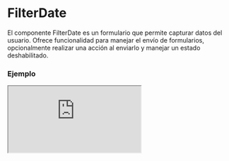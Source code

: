 # FilterDate

El componente FilterDate es un formulario que permite capturar datos del usuario. Ofrece funcionalidad para manejar el envío de formularios, opcionalmente realizar una acción al enviarlo y manejar un estado deshabilitado.


### Ejemplo

<Iframe
  minHeightIframe="30dvh"
  src="https://fenextjs-component-storybook.vercel.app/iframe.html?args=&id=filter-date--index&viewMode=story"
/>

### Importación

Para importar el componente FilterDate, se puede hacer desde fenextjs

```tsx copy
import { FilterDate } from "fenextjs";
```

### Parámetros

| Parámetro | Tipo                   | Requerido | Default           | Descripcion                                                                                                                  |
| --------- | ---------------------- | --------- | ----------------- | ---------------------------------------------------------------------------------------------------------------------------- |
| id        | string                 | no        | ''                | ID único para identificar el formulario, usado para personalizar la acción en eventos.                                       |
| onSubmit  | () =\> Promise\<void\> | no        | async () =\> \{\} | Función personalizada que se ejecuta al enviar el formulario. Debe ser una función asíncrona que realice la acción de envío. |
| disabled  | boolean                | no        | true              | Indica si el formulario está deshabilitado, lo que previene la acción de envío.                                              |
| className | string                 | no        | ''                | Clase CSS para personalizar el estilo del formulario.                                                                        |
| children  | ReactNode              | no        | undefined         | Contenido o elementos dentro del formulario, típicamente los campos de entrada.                                              |

### Eventos de tracking

Cuando el formulario tiene un 'id' definido y se envía correctamente, se registra un evento en el Data Layer.

| Evento      | Descripción                                                            |
| ----------- | ---------------------------------------------------------------------- |
| form-\{id\} | Evento de tracking cuando se envía el formulario con un 'id' definido. |

### Storybook

Para ver el storybook del componente lo puede hacer con este [link](https://fenextjs-component-storybook.vercel.app/?path=/story/filter-date--index)

### Usos

- FilterDateulario básico

```tsx copy
<FilterDate>
  <InputText name="example" />
</FilterDate>
```

- FilterDateulario con acción personalizada

```tsx copy
<FilterDate
  onSubmit={async () => {
    console.log("FilterDateulario enviado");
  }}
>
  <InputText name="example" />
</FilterDate>
```

- FilterDateulario deshabilitado

```tsx copy
<FilterDate disabled={true}>
  <InputText name="example" />
</FilterDate>
```
